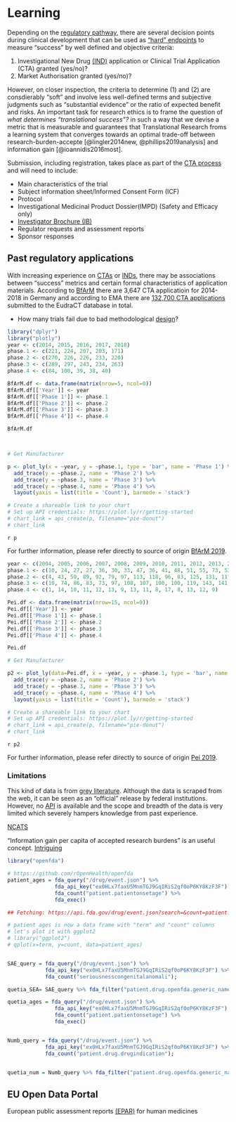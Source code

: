 # Learning

Depending on the [regulatory pathway](https://collaboration.fda.gov/pqigjg5xl6jx/?proto=true), there are several decision points during clinical development that can be used as ["hard" endpoints](https://www.eupati.eu/glossary/hard-endpoint/) to measure "success" by well defined and objective criteria:

(1) Investigational New Drug [(IND)](https://www.fda.gov/drugs/types-applications/investigational-new-drug-ind-application) application or Clinical Trial Application (CTA) granted (yes/no)?  
(3) Market Authorisation granted (yes/no)?  

However, on closer inspection, the criteria to determine (1) and (2) are consdierably "soft" and involve less well-defined terms and subjective judgments such as "substantial evidence" or the ratio of expected benefit and risks. An important task for research ethics is to frame the question of *what determines "translational success"?* in such a way that we devise a metric that is measurable and guarantees that Translational Research froms a learning system that converges towards an optimal trade-off between research-burden-accepte [@lingler2014new, @phillips2019analysis] and information gain [@ioannidis2016most].

Submission, including registration, takes place as part of the [CTA process](https://www.youtube.com/watch?v=9WANVbEgHH8) and will need to include:

- Main characteristics of the trial
- Subject information sheet/Informed Consent Form (ICF)
- Protocol
- Investigational Medicinal Product Dossier(IMPD) (Safety and Efficacy only)
- [Investigator Brochure (IB)]()
- Regulator requests and assessment reports
- Sponsor responses


## Past regulatory applications
With increasing experience on [CTAs](https://eudract.ema.europa.eu/help/Default.htm#eudract/purpose_cta_ov.htm) or [INDs](https://www.fda.gov/drugs/types-applications/investigational-new-drug-ind-application), there may be associations between "success" metrics and certain formal characteristics of application materials. According to [BfArM](https://www.bfarm.de/EN/BfArM/_node.html) there are 3,647 CTA applicatioin for 2014-2018 in Germany and according to EMA there are [132,700 CTA applications](https://eudract.ema.europa.eu/docs/statistics/EudraCT_Statistics_2019/EudraCT_Public_Report_Stats_Oct_2019.pdf) submitted to the EudraCT database in total.

- How many trials fail due to bad methodological [design](https://www.youtube.com/watch?v=hDcedskQy60)? 

```r
library("dplyr")
library("plotly")
year <- c(2014, 2015, 2016, 2017, 2018)
phase.1 <- c(221, 224, 207, 203, 171)
phase.2 <- c(270, 226, 226, 233, 220)
phase.3 <- c(289, 297, 243, 234, 263)
phase.4 <- c(84, 100, 39, 38, 40)

BfArM.df <- data.frame(matrix(nrow=5, ncol=0)) 
BfArM.df[['Year']] <- year
BfArM.df[['Phase 1']] <- phase.1
BfArM.df[['Phase 2']] <- phase.2
BfArM.df[['Phase 3']] <- phase.3
BfArM.df[['Phase 4']] <- phase.4

BfArM.df



# Get Manufacturer

p <- plot_ly(x = ~year, y = ~phase.1, type = 'bar', name = 'Phase 1') %>%
  add_trace(y = ~phase.2, name = 'Phase 2') %>%
  add_trace(y = ~phase.3, name = 'Phase 3') %>%
  add_trace(y = ~phase.4, name = 'Phase 4') %>%
  layout(yaxis = list(title = 'Count'), barmode = 'stack')

# Create a shareable link to your chart
# Set up API credentials: https://plot.ly/r/getting-started
# chart_link = api_create(p, filename="pie-donut")
# chart_link
```

`r p`

For further information, please refer directly to source of origin [BfArM 2019](https://www.bfarm.de/DE/Arzneimittel/Arzneimittelzulassung/KlinischePruefung/Genehmigungs-Verfahren/Statistik.html).

<!---
![Please refer directly to source of origin. [BfArM 2019](https://www.bfarm.de/DE/Arzneimittel/Arzneimittelzulassung/KlinischePruefung/Genehmigungs-Verfahren/Statistik.html)](https://www.bfarm.de/SharedDocs/Bilder/Arzneimittel/klinPr/Statistik2014-2018.jpg?__blob=normal&v=3){width=450px}


![Please refer directly to source of origin. [Pei 2019](https://www.pei.de/EN/information/license-applicants/clinical-trial-authorisation/statistics/statistics-clinical-trials-node.html)](https://www.pei.de/SharedDocs/Bilder/EN/license-applicants/overview-all-requests.jpg?__blob=thumbnail&v=10){width=450px}
-->

```r


year <- c(2004, 2005, 2006, 2007, 2008, 2009, 2010, 2011, 2012, 2013, 2014, 2015, 2016, 2017, 2018)
phase.1 <- c(10, 24, 27, 27, 36, 30, 33, 47, 36, 41, 48, 51, 55, 73, 53)
phase.2 <- c(4, 43, 59, 89, 92, 79, 97, 113, 118, 96, 83, 125, 131, 117, 151)
phase.3 <- c(10, 74, 86, 83, 73, 97, 108, 107, 100, 100, 119, 143, 141, 130, 136)
phase.4 <- c(1, 14, 10, 11, 12, 13, 9, 13, 11, 8, 17, 8, 13, 12, 9)

Pei.df <- data.frame(matrix(nrow=15, ncol=0)) 
Pei.df[['Year']] <- year
Pei.df[['Phase 1']] <- phase.1
Pei.df[['Phase 2']] <- phase.2
Pei.df[['Phase 3']] <- phase.3
Pei.df[['Phase 4']] <- phase.4

Pei.df

# Get Manufacturer

p2 <- plot_ly(data=Pei.df, x = ~year, y = ~phase.1, type = 'bar', name = 'Phase 1') %>%
  add_trace(y = ~phase.2, name = 'Phase 2') %>%
  add_trace(y = ~phase.3, name = 'Phase 3') %>%
  add_trace(y = ~phase.4, name = 'Phase 4') %>%
  layout(yaxis = list(title = 'Count'), barmode = 'stack')

# Create a shareable link to your chart
# Set up API credentials: https://plot.ly/r/getting-started
# chart_link = api_create(p, filename="pie-donut")
# chart_link
```
`r p2`

For further information, please refer directly to source of origin [Pei 2019](https://www.pei.de/EN/information/license-applicants/clinical-trial-authorisation/statistics/statistics-clinical-trials-node.html).

### Limitations
This kind of data is from [grey literature](https://en.wikipedia.org/wiki/Grey_literature). Although the data is scraped from the web, it can be seen as an "official" release by federal institutions. However, no [API](https://en.wikipedia.org/wiki/Application_programming_interface) is available and the scope and breadth of the data is very limited which severely hampers knowledge from past experience.

[NCATS](https://pubs.acs.org/doi/pdf/10.1021/acsptsci.9b00056)

“Information gain per capita of accepted research burdens” is an useful concept. 
[Intriguing](http://serayamaouche.net/code/R/Rcode.html)


```r
library("openfda")

# https://github.com/rOpenHealth/openfda
patient_ages = fda_query("/drug/event.json") %>%
               fda_api_key("ex0HLx7faxU5MnmTGJ9GqIRiS2qf0oP6KY8KzF3F") %>%
               fda_count("patient.patientonsetage") %>%
               fda_exec()

## Fetching: https://api.fda.gov/drug/event.json?search=&count=patient.patientonsetage

# patient ages is now a data frame with "term" and "count" columns
# let's plot it with ggplot2
# library("ggplot2")
# qplot(x=term, y=count, data=patient_ages)


SAE_query = fda_query("/drug/event.json") %>%
            fda_api_key("ex0HLx7faxU5MnmTGJ9GqIRiS2qf0oP6KY8KzF3F") %>%
            fda_count("seriousnesscongenitalanomali");

quetia_SEA= SAE_query %>% fda_filter("patient.drug.openfda.generic_name", "quetiapine") %>% fda_exec()

quetia_ages = fda_query("/drug/event.json") %>%
               fda_api_key("ex0HLx7faxU5MnmTGJ9GqIRiS2qf0oP6KY8KzF3F") %>%
               fda_count("patient.patientonsetage") %>%
               fda_exec()


Numb_query = fda_query("/drug/event.json") %>%
            fda_api_key("ex0HLx7faxU5MnmTGJ9GqIRiS2qf0oP6KY8KzF3F") %>%
            fda_count("patient.drug.drugindication");


quetia_num = Numb_query %>% fda_filter("patient.drug.openfda.generic_name", "quetiapine") %>% fda_exec()

```


## EU Open Data Portal
European public assessment reports [(EPAR)](http://data.europa.eu/euodp/en/data/dataset/epar-human-medicines) for human medicines
